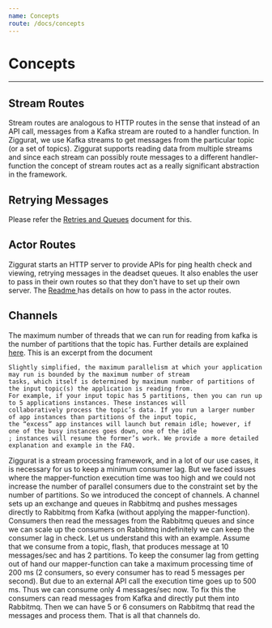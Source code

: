 ```yaml
---
name: Concepts
route: /docs/concepts
---
```


# Concepts
---

Stream Routes
 -
Stream routes are analogous to HTTP routes in the sense that instead of an API call, messages from a Kafka stream are routed to a handler function.
In Ziggurat, we use Kafka streams to get messages from the particular topic (or a set of topics). Ziggurat supports reading
data from multiple streams and since each stream can possibly route messages to a different handler-function the concept
of stream routes act as a really significant abstraction in the framework.

Retrying Messages
-
Please refer the [Retries and Queues](/docs/retries-and-queues) document for this.

Actor Routes
 -
Ziggurat starts an HTTP server to provide APIs for ping health check and viewing, retrying messages in the deadset queues.
It also enables the user to pass in their own routes so that they don't have to set up their own server. The <a href="https://github.com/gojek/ziggurat/blob/master/README.md" target="_blank" rel="noopener"> Readme </a> has details on how to pass in the actor routes.

Channels
 -
The maximum number of threads that we can run for reading from kafka is the number of partitions that the topic has. Further details are explained
[here](https://docs.confluent.io/current/streams/architecture.html). This is an excerpt from the document
```
Slightly simplified, the maximum parallelism at which your application may run is bounded by the maximum number of stream
tasks, which itself is determined by maximum number of partitions of the input topic(s) the application is reading from.
For example, if your input topic has 5 partitions, then you can run up to 5 applications instances. These instances will
collaboratively process the topic’s data. If you run a larger number of app instances than partitions of the input topic,
the “excess” app instances will launch but remain idle; however, if one of the busy instances goes down, one of the idle
; instances will resume the former’s work. We provide a more detailed explanation and example in the FAQ.
```
Ziggurat is a stream processing framework, and in a lot of our use cases, it is necessary for us to keep a minimum consumer lag.
But we faced issues where the mapper-function execution time was too high and we could not increase the number of parallel consumers
due to the constraint set by the number of partitions. So we introduced the concept of channels. A channel sets up an exchange
and queues in Rabbitmq and pushes messages directly to Rabbitmq from Kafka (without applying the mapper-function). Consumers
then read the messages from the Rabbitmq queues and since we can scale up the consumers on Rabbitmq indefinitely we can keep
the consumer lag in check.
Let us understand this with an example. Assume that we consume from a topic, flash, that produces message at 10 messages/sec and has 2 partitions.
To keep the consumer lag from getting out of hand our mapper-function can take a maximum processing time of 200 ms
(2 consumers, so every consumer has to read 5 messages per second). But due to an external API call the execution time goes up
to 500 ms. Thus we can consume only 4 messages/sec now. To fix this the consumers can read messages from Kafka and directly put
them into Rabbitmq. Then we can have 5 or 6 consumers on Rabbitmq that read the messages and process them. That is all that
channels do. 
